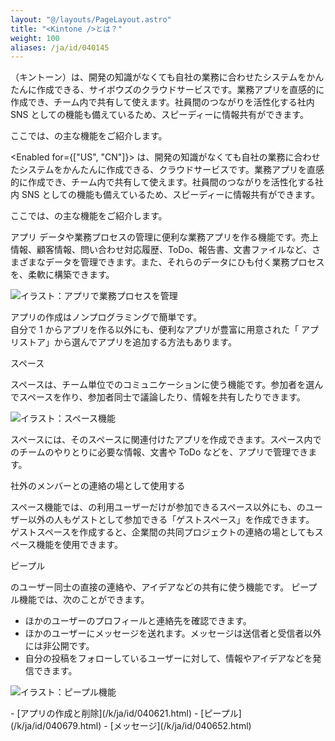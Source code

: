 ```yaml
---
layout: "@/layouts/PageLayout.astro"
title: "<Kintone />とは？"
weight: 100
aliases: /ja/id/040145
---
```



<Enabled for="JP">
  <Kintone />（キントーン）は、開発の知識がなくても自社の業務に合わせたシステムをかんたんに作成できる、サイボウズのクラウドサービスです。業務アプリを直感的に作成でき、チーム内で共有して使えます。社員間のつながりを活性化する社内 SNS としての機能も備えているため、スピーディーに情報共有ができます。

  ここでは、<Kintone />の主な機能をご紹介します。
</Enabled>

<Enabled for={["US", "CN"]}>
  <Kintone />は、開発の知識がなくても自社の業務に合わせたシステムをかんたんに作成できる、クラウドサービスです。業務アプリを直感的に作成でき、チーム内で共有して使えます。社員間のつながりを活性化する社内 SNS としての機能も備えているため、スピーディーに情報共有ができます。

  ここでは、<Kintone />の主な機能をご紹介します。
</Enabled>

<Heading id="start_whatskintone_10">アプリ</Heading>
データや業務プロセスの管理に便利な業務アプリを作る機能です。売上情報、顧客情報、問い合わせ対応履歴、ToDo、報告書、文書ファイルなど、さまざまなデータを管理できます。また、それらのデータにひも付く業務プロセスを、柔軟に構築できます。

![イラスト：アプリで業務プロセスを管理](/k/kintone/img-ja/whatskintone_img01.png)

アプリの作成はノンプログラミングで簡単です。  
自分で 1 からアプリを作る以外にも、便利なアプリが豊富に用意された「<Kintone /> アプリストア」から選んでアプリを追加する方法もあります。

<Heading id="start_whatskintone_20">スペース</Heading>

スペースは、チーム単位でのコミュニケーションに使う機能です。参加者を選んでスペースを作り、参加者同士で議論したり、情報を共有したりできます。

![イラスト：スペース機能](/k/kintone/img-ja/whatskintone_img02.png)

スペースには、そのスペースに関連付けたアプリを作成できます。スペース内でのチームのやりとりに必要な情報、文書や ToDo などを、アプリで管理できます。

<Heading level={3} id="start_whatskintone_2010">社外のメンバーとの連絡の場として使用する</Heading>

スペース機能では、<Kintone />の利用ユーザーだけが参加できるスペース以外にも、<Kintone />のユーザー以外の人もゲストとして参加できる「ゲストスペース」を作成できます。  
ゲストスペースを作成すると、企業間の共同プロジェクトの連絡の場としてもスペース機能を使用できます。

<Heading id="start_whatskintone_30">ピープル</Heading>

<Kintone />のユーザー同士の直接の連絡や、アイデアなどの共有に使う機能です。 ピープル機能では、次のことができます。

- ほかのユーザーのプロフィールと連絡先を確認できます。
- ほかのユーザーにメッセージを送れます。メッセージは送信者と受信者以外には非公開です。
- 自分の投稿をフォローしているユーザーに対して、情報やアイデアなどを発信できます。

![イラスト：ピープル機能](/k/kintone/img-ja/whatskintone_img03.png)

<Reference>
- [アプリの作成と削除](/k/ja/id/040621.html)
- [ピープル](/k/ja/id/040679.html)
- [メッセージ](/k/ja/id/040652.html)
</Reference>